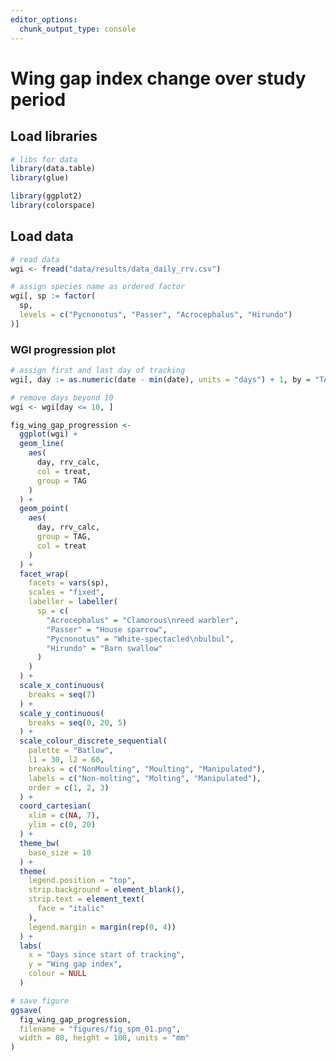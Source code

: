 ```yaml
---
editor_options: 
  chunk_output_type: console
---
```


# Wing gap index change over study period

## Load libraries

```r
# libs for data
library(data.table)
library(glue)

library(ggplot2)
library(colorspace)
```

## Load data

```r
# read data
wgi <- fread("data/results/data_daily_rrv.csv")

# assign species name as ordered factor
wgi[, sp := factor(
  sp,
  levels = c("Pycnonotus", "Passer", "Acrocephalus", "Hirundo")
)]
```

### WGI progression plot

```r
# assign first and last day of tracking
wgi[, day := as.numeric(date - min(date), units = "days") + 1, by = "TAG"]

# remove days beyond 10
wgi <- wgi[day <= 10, ]

fig_wing_gap_progression <-
  ggplot(wgi) +
  geom_line(
    aes(
      day, rrv_calc,
      col = treat,
      group = TAG
    )
  ) +
  geom_point(
    aes(
      day, rrv_calc,
      group = TAG,
      col = treat
    )
  ) +
  facet_wrap(
    facets = vars(sp),
    scales = "fixed",
    labeller = labeller(
      sp = c(
        "Acrocephalus" = "Clamorous\nreed warbler",
        "Passer" = "House sparrow",
        "Pycnonotus" = "White-spectacled\nbulbul",
        "Hirundo" = "Barn swallow"
      )
    )
  ) +
  scale_x_continuous(
    breaks = seq(7)
  ) +
  scale_y_continuous(
    breaks = seq(0, 20, 5)
  ) +
  scale_colour_discrete_sequential(
    palette = "Batlow",
    l1 = 30, l2 = 60,
    breaks = c("NonMoulting", "Moulting", "Manipulated"),
    labels = c("Non-molting", "Molting", "Manipulated"),
    order = c(1, 2, 3)
  ) +
  coord_cartesian(
    xlim = c(NA, 7),
    ylim = c(0, 20)
  ) +
  theme_bw(
    base_size = 10
  ) +
  theme(
    legend.position = "top",
    strip.background = element_blank(),
    strip.text = element_text(
      face = "italic"
    ),
    legend.margin = margin(rep(0, 4))
  ) +
  labs(
    x = "Days since start of tracking",
    y = "Wing gap index",
    colour = NULL
  )

# save figure
ggsave(
  fig_wing_gap_progression,
  filename = "figures/fig_spm_01.png",
  width = 80, height = 100, units = "mm"
)
```
